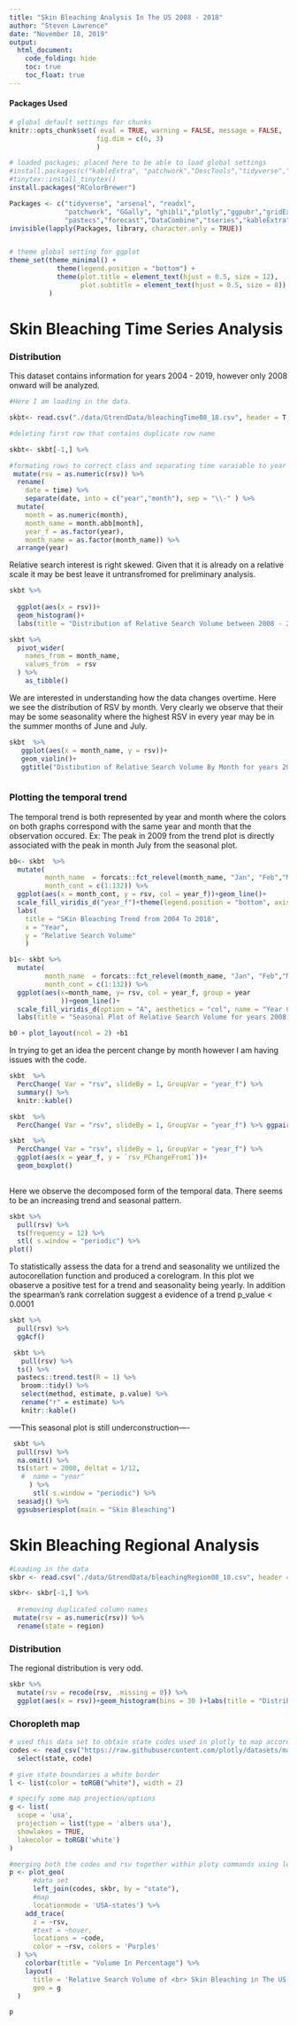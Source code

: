 ```yaml
---
title: "Skin Bleaching Analysis In The US 2008 - 2018"
author: "Steven Lawrence"
date: "November 18, 2019"
output: 
  html_document:
    code_folding: hide
    toc: true
    toc_float: true
---
```


#### Packages Used

```r

# global default settings for chunks
knitr::opts_chunk$set( eval = TRUE, warning = FALSE, message = FALSE,
                      fig.dim = c(6, 3)
                      )

# loaded packages; placed here to be able to load global settings
#install.packages(c("kableExtra", "patchwork","DescTools","tidyverse","tseries","DataCombine","forecast","plotly","ggpubr","gridExtra","pastecs"))
#tinytex::install_tinytex()
install.packages("RColorBrewer")

Packages <- c("tidyverse", "arsenal", "readxl", 
              "patchwork", "GGally", "ghibli","plotly","ggpubr","gridExtra",
              "pastecs","forecast","DataCombine","tseries","kableExtra","viridis")
invisible(lapply(Packages, library, character.only = TRUE))


# theme global setting for ggplot
theme_set(theme_minimal() + 
            theme(legend.position = "bottom") +
            theme(plot.title = element_text(hjust = 0.5, size = 12),
                  plot.subtitle = element_text(hjust = 0.5, size = 8))
          )
```

# Skin Bleaching Time Series Analysis

### Distribution

This dataset contains information for years 2004 - 2019, however only 2008 onward will be analyzed.

```r
#Here I am loading in the data.

skbt<- read.csv("./data/GtrendData/bleachingTime08_18.csv", header = T, sep = ",",stringsAsFactors = F, col.names = c("time","rsv"))

#deleting first row that contains duplicate row name

skbt<- skbt[-1,] %>% 

#formating rows to correct class and separating time varaiable to year and month 
 mutate(rsv = as.numeric(rsv)) %>% 
  rename(
    date = time) %>% 
    separate(date, into = c("year","month"), sep = "\\-" ) %>% 
  mutate(
    month = as.numeric(month),
    month_name = month.abb[month],
    year_f = as.factor(year),
    month_name = as.factor(month_name)) %>%
  arrange(year)

```

Relative search interest is right skewed.  Given that it is already on a relative scale it may be best leave it untransfromed for preliminary analysis. 
```r



skbt %>%
  
  ggplot(aes(x = rsv))+
  geom_histogram()+
  labs(title = "Distribution of Relative Search Volume between 2008 - 2018")


```

```r

skbt %>% 
  pivot_wider(
    names_from = month_name,
    values_from  = rsv
  ) %>%
    as_tibble() 
```
We are interested in understanding how the data changes overtime.  Here we see the distribution of RSV by month.  Very clearly we observe that their may be some seasonality where the highest RSV in every year may be in the summer months of June and July. 
```r
 
skbt  %>% 
   ggplot(aes(x = month_name, y = rsv))+
   geom_violin()+
   ggtitle("Distibution of Relative Search Volume By Month for years 2008 - 2018")



```

### Plotting the temporal trend

The temporal trend is both represented by year and month where the colors on both graphs correspond with the same year and month that the observation occured. Ex: The peak in 2009 from the trend plot is directly associated with the peak in month July from the seasonal plot. 

```r



b0<- skbt  %>%
  mutate(
         month_name  = forcats::fct_relevel(month_name, "Jan", "Feb","Mar","Apr","May","Jun","Jul","Aug","Sep","Oct","Nov","Dec"),
         month_cont = c(1:132)) %>% 
  ggplot(aes(x = month_cont, y = rsv, col = year_f))+geom_line()+
  scale_fill_viridis_d("year_f")+theme(legend.position = "bottom", axis.text.x = element_blank())+
  labs(
    title = "SKin Bleaching Trend from 2004 To 2018", 
    x = "Year", 
    y = "Relative Search Volume"
    ) 

b1<- skbt %>% 
  mutate(
         month_name  = forcats::fct_relevel(month_name, "Jan", "Feb","Mar","Apr","May","Jun","Jul","Aug","Sep","Oct","Nov","Dec"),
         month_cont = c(1:132)) %>% 
  ggplot(aes(x=month_name, y= rsv, col = year_f, group = year
             ))+geom_line()+
  scale_fill_viridis_d(option = "A", aesthetics = "col", name = "Year Color")+
  labs(title = "Seasonal Plot of Relative Search Volume for years 2008 - 2018", x = " Month")+theme(legend.position = "bottom")

b0 + plot_layout(ncol = 2) +b1 

```



In trying to get an idea the percent change by month however I am having issues with the code. 
```r
skbt  %>% 
  PercChange( Var = "rsv", slideBy = 1, GroupVar = "year_f") %>% 
  summary() %>% 
  knitr::kable()

skbt  %>% 
  PercChange( Var = "rsv", slideBy = 1, GroupVar = "year_f") %>% ggpairs()

skbt  %>% 
  PercChange( Var = "rsv", slideBy = 1, GroupVar = "year_f") %>% 
  ggplot(aes(x = year_f, y = `rsv_PChangeFrom1`))+
  geom_boxplot()
  


```

Here we observe the decomposed form of the temporal data.  There seems to be an increasing trend and seasonal pattern.  


```r
skbt %>% 
  pull(rsv) %>% 
  ts(frequency = 12) %>% 
  stl( s.window = "periodic") %>% 
plot()


```

To statistically assess the data for a trend and seasonality we untilized the autocorellation function and produced a corelogram. In this plot we obaserve a positive test for a trend and seasonality being yearly.  In addition the spearman's rank correlation suggest a evidence of a trend p_value < 0.0001

```r
skbt %>%
  pull(rsv) %>% 
  ggAcf()

 skbt %>%
   pull(rsv) %>% 
  ts() %>%  
  pastecs::trend.test(R = 1) %>% 
   broom::tidy() %>% 
   select(method, estimate, p.value) %>% 
   rename("r" = estimate) %>% 
   knitr::kable()


```

-----This seasonal plot is still underconstruction----

```r
 skbt %>% 
  pull(rsv) %>% 
  na.omit() %>% 
  ts(start = 2008, deltat = 1/12, 
   #  name = "year"
     ) %>% 
      stl( s.window = "periodic") %>% 
  seasadj() %>% 
  ggsubseriesplot(main = "Skin Bleaching")

```

# Skin Bleaching Regional Analysis


```r

#Loading in the data
skbr <- read.csv("./data/GtrendData/bleachingRegion08_18.csv", header = T, sep = ",",stringsAsFactors = F, col.names = c("region","rsv"))

skbr<- skbr[-1,] %>% 
  
  #removing duplicated column names
 mutate(rsv = as.numeric(rsv)) %>% 
  rename(state = region)


```

### Distribution 

The regional distribution is very odd. 
```r
skbr %>% 
  mutate(rsv = recode(rsv, .missing = 0)) %>% 
  ggplot(aes(x = rsv))+geom_histogram(bins = 30 )+labs(title = "Distribution of Regional Relative Search Intersts for year 2008 - 2018")
```

### Choropleth map

```r

# used this data set to obtain state codes used in plotly to map according to state
codes <- read_csv("https://raw.githubusercontent.com/plotly/datasets/master/2011_us_ag_exports.csv") %>% 
  select(state, code)

# give state boundaries a white border
l <- list(color = toRGB("white"), width = 2)

# specify some map projection/options
g <- list(
  scope = 'usa',
  projection = list(type = 'albers usa'),
  showlakes = TRUE,
  lakecolor = toRGB('white')
)

#merging both the codes and rsv together within ploty commands using left_join.
p <- plot_geo(
      #data set
      left_join(codes, skbr, by = "state"), 
      #map
      locationmode = 'USA-states') %>%
    add_trace(
      z = ~rsv, 
      #text = ~hover, 
      locations = ~code,
      color = ~rsv, colors = 'Purples'
  ) %>%
    colorbar(title = "Volume In Percentage") %>%
    layout(
      title = 'Relative Search Volume of <br> Skin Bleaching in The US 2008 - 2018',
      geo = g
  )

p

```

